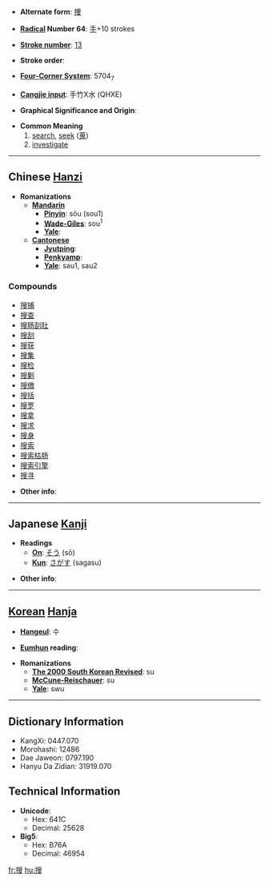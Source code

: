 * '''Alternate form''': [[捜]]

* '''[[Wiktionary:Chinese radical index| Radical]] Number 64''': [[Wiktionary:Chinese radical index 手|手]]+10 strokes

* '''[[Wiktionary:Chinese total strokes index|Stroke number]]''': [[Wiktionary:Chinese total strokes index 13|13]]

* '''Stroke order''': 

* '''[[Wiktionary:Chinese four corner index|Four-Corner System]]''': 5704<sub>7</sub>

* '''[[Wiktionary:Chinese Cangjie index|Cangjie input]]''': 手竹X水 (QHXE)

* '''Graphical Significance and Origin''': 

* '''Common Meaning'''
*# [[search]], [[seek]] ([[蒐]])
*# [[investigate]]

----

== Chinese [[Hanzi]] ==

* '''Romanizations'''
** '''[[Mandarin]]'''
*** '''[[Pinyin]]''': sōu (sou1)
*** '''[[Wade-Giles]]''': sou<sup>1</sup>
*** '''[[Yale]]''': 
** '''[[Cantonese]]'''
*** '''[[Jyutping]]''':
*** '''[[Penkyamp]]''': 
*** '''[[Yale]]''': sau1, sau2

===Compounds===
*[[搜捕]]
*[[搜查]]
*[[搜肠刮肚]]
*[[搜刮]]
*[[搜获]]
*[[搜集]]
*[[搜检]]
*[[搜剿]]
*[[搜缴]]
*[[搜括]]
*[[搜罗]]
*[[搜拿]]
*[[搜求]]
*[[搜身]]
*[[搜索]]
*[[搜索枯肠]]
*[[搜索引擎]]
*[[搜寻]]

* '''Other info''': 

----

== Japanese [[Kanji]] ==

* '''Readings'''
** '''[[On]]''': [[そう]] (sō)
** '''[[Kun]]''': [[さがす]] (sagasu)

* '''Other info''':  

----

== [[Korean]] [[Hanja]] ==

* '''[[Hangeul]]''': 수

* '''[[Eumhun]] reading''': 

* '''Romanizations'''
** '''[[The 2000 South Korean Revised Romanization|The 2000 South Korean Revised]]''': su
** '''[[McCune-Reischauer]]''': su
** '''[[Yale]]''': swu

----

== Dictionary Information ==

* KangXi: 0447.070
* Morohashi: 12486
* Dae Jaweon: 0797.190
* Hanyu Da Zidian: 31919.070

== Technical Information ==

* '''Unicode''':
** Hex: 641C
** Decimal: 25628
* '''Big5''':
** Hex: B76A
** Decimal: 46954

[[fr:搜]]
[[hu:搜]]